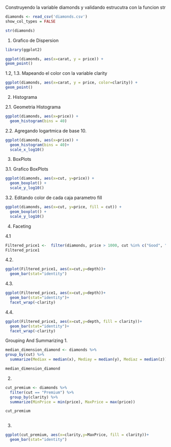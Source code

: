 
Construyendo la variable diamonds y validando estrucutra con la funcion str
```r
diamonds <- read_csv('diamonds.csv')
show_col_types = FALSE

str(diamonds)

```
1. Grafico de Dispersion

```r
library(ggplot2)

ggplot(diamonds, aes(x=carat, y = price)) +
geom_point()

```
1.2, 1.3. Mapeando el color con la variable clarity 

```r
ggplot(diamonds, aes(x=carat, y = price, color=clarity)) +
geom_point()
```
2. Histograma

2.1. Geometria Histograma

```r
ggplot(diamonds, aes(x=price)) + 
  geom_histogram(bins = 40)

```
2.2. Agregando logartmica de base 10.

```r
ggplot(diamonds, aes(x=price)) + 
  geom_histogram(bins = 40)+
  scale_x_log10()
```
3. BoxPlots

3.1. Grafico BoxPlots

```r

ggplot(diamonds, aes(x=cut, y=price)) +
  geom_boxplot() + 
  scale_y_log10()
```
3.2. Editando color de cada caja parametro fill

```r
ggplot(diamonds, aes(x=cut, y=price, fill = cut)) +
  geom_boxplot() + 
  scale_y_log10()
```
4. Faceting

4.1
```r
Filtered_price1 <-  filter(diamonds, price > 1000, cut %in% c("Good", "Ideal", "Premium"))
Filtered_price1
```
4.2.

```r
ggplot(Filtered_price1, aes(x=cut,y=depth))+
  geom_bar(stat="identity")


```
4.3.
```r
ggplot(Filtered_price1, aes(x=cut,y=depth))+
  geom_bar(stat="identity")+
  facet_wrap(~clarity)
```
4.4.

```r
ggplot(Filtered_price1, aes(x=cut,y=depth, fill = clarity))+
  geom_bar(stat="identity")+
  facet_wrap(~clarity)
```
Grouping And Summarizing 
1.
```r
median_dimension_diamond <- diamonds %>%
group_by(cut) %>%
  summarize(Mediax = median(x), Mediay = median(y), Mediaz = median(z))

median_dimension_diamond
```
2. 
```r
cut_premium <- diamonds %>%
  filter(cut == "Premium") %>%
  group_by(clarity) %>%
  summarize(MinPrice = min(price), MaxPrice = max(price))

cut_premium
   
```

3.

```r

ggplot(cut_premium, aes(x=clarity,y=MaxPrice, fill = clarity))+
  geom_bar(stat="identity")

```


